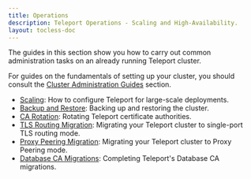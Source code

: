 ```yaml
---
title: Operations
description: Teleport Operations - Scaling and High-Availability.
layout: tocless-doc
---
```


The guides in this section show you how to carry out common administration tasks
on an already running Teleport cluster.

For guides on the fundamentals of setting up your cluster, you should consult
the [Cluster Administration Guides](./admin.mdx) section.

- [Scaling](./operations/scaling.mdx): How to configure Teleport for large-scale deployments.
- [Backup and Restore](./operations/backup-restore.mdx): Backing up and restoring the cluster.
- [CA Rotation](./operations/ca-rotation.mdx): Rotating Teleport certificate authorities.
- [TLS Routing Migration](./operations/tls-routing.mdx): Migrating your Teleport cluster to single-port TLS routing mode.
- [Proxy Peering Migration](./operations/proxy-peering.mdx): Migrating your Teleport cluster to Proxy Peering mode.
- [Database CA Migrations](./operations/db-ca-migrations.mdx): Completing Teleport's Database CA migrations.
